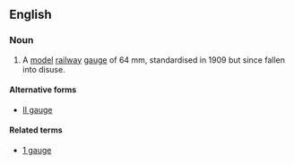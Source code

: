 ==English==
{{wikipedia}}

===Noun===
{{en-noun|-}}

# A [[model]] [[railway]] [[gauge]] of 64 mm, standardised in 1909 but since fallen into disuse.

====Alternative forms====
* [[II gauge]]

====Related terms====
* [[1 gauge]]